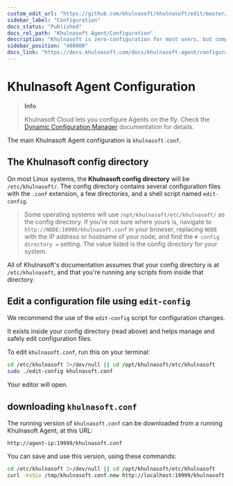 ```yaml
---
custom_edit_url: "https://github.com/khulnasoft/khulnasoft/edit/master/docs/khulnasoft-agent/configuration/README.md"
sidebar_label: "Configuration"
docs_status: "Published"
docs_rel_path: "Khulnasoft Agent/Configuration"
description: "Khulnasoft is zero-configuration for most users, but complex infrastructures may require you to tweak some of the Agent's granular settings."
sidebar_position: "408000"
docs_link: "https://docs.khulnasoft.com/docs/khulnasoft-agent/configuration/configuration"
---
```


# Khulnasoft Agent Configuration

> **Info**
>
> Khulnasoft Cloud lets you configure Agents on the fly. Check the [Dynamic Configuration Manager](/docs/khulnasoft-agent/configuration/dynamic-configuration-manager) documentation for details.

The main Khulnasoft Agent configuration is `khulnasoft.conf`.

## The Khulnasoft config directory

On most Linux systems, the **Khulnasoft config
directory** will be `/etc/khulnasoft/`. The config directory contains several configuration files with the `.conf` extension, a
few directories, and a shell script named `edit-config`.

> Some operating systems will use `/opt/khulnasoft/etc/khulnasoft/` as the config directory. If you're not sure where yours
> is, navigate to `http://NODE:19999/khulnasoft.conf` in your browser, replacing `NODE` with the IP address or hostname of
> your node, and find the `# config directory =` setting. The value listed is the config directory for your system.

All of Khulnasoft's documentation assumes that your config directory is at `/etc/khulnasoft`, and that you're running any scripts from inside that directory.

## Edit a configuration file using `edit-config`

We recommend the use of the `edit-config` script for configuration changes.

It exists inside your config directory (read above) and helps manage and safely edit configuration files.

To edit `khulnasoft.conf`, run this on your terminal:

```bash
cd /etc/khulnasoft 2>/dev/null || cd /opt/khulnasoft/etc/khulnasoft
sudo ./edit-config khulnasoft.conf
```

Your editor will open.

## downloading `khulnasoft.conf`

The running version of `khulnasoft.conf` can be downloaded from a running Khulnasoft Agent, at this URL:

```url
http://agent-ip:19999/khulnasoft.conf
```

You can save and use this version, using these commands:

```bash
cd /etc/khulnasoft 2>/dev/null || cd /opt/khulnasoft/etc/khulnasoft
curl -ksSLo /tmp/khulnasoft.conf.new http://localhost:19999/khulnasoft.conf && sudo mv -i /tmp/khulnasoft.conf.new khulnasoft.conf 
```
